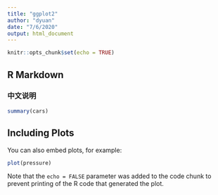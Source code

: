 ```yaml
---
title: "ggplot2"
author: "dyuan"
date: "7/6/2020"
output: html_document
---
```


```r
knitr::opts_chunk$set(echo = TRUE)
```

## R Markdown

### 中文说明

```r
summary(cars)
```

## Including Plots

You can also embed plots, for example:

```r
plot(pressure)
```

Note that the `echo = FALSE` parameter was added to the code chunk to prevent printing of the R code that generated the plot.
